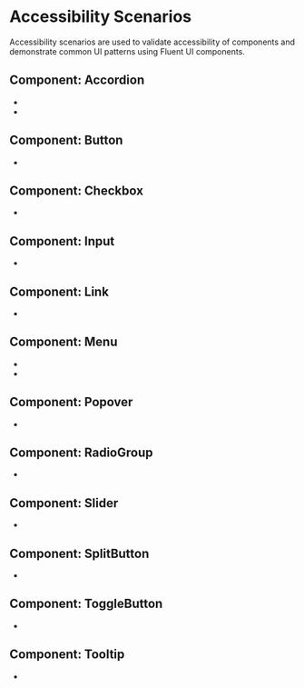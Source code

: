 
<Meta title="Accessibility Scenarios/ List of Scenarios " />

# Accessibility Scenarios

Accessibility scenarios are used to validate accessibility of components and demonstrate common UI patterns using Fluent UI components.

## Component: Accordion

- <FullscreenLink content="Accordion / Personal form" parent="accordion-accessibility-scenario" story="personal-form" />
- <FullscreenLink content="Accordion / FAQ" parent="accordion-faq-accessibility-scenario" story="faq" />

## Component: Button

- <FullscreenLink content="Button / Messenger" parent="button-accessibility-scenario" story="messenger-buttons" />

## Component: Checkbox

- <FullscreenLink
    content="Checkbox / Questionnaire about food"
    parent="checkbox-accessibility-scenario"
    story="questionnaire-about-food"
  />

## Component: Input

- <FullscreenLink
    content="Input / Registration form"
    parent="input-accessibility-scenario"
    story="registration-form-inputs"
  />

## Component: Link

- <FullscreenLink content="Link / Site navigation" parent="link-accessibility-scenario" story="site-navigation" />

## Component: Menu

- <FullscreenLink content="Menu / Profile menu" parent="menu-accessibility-scenario" story="profile-menu" />
- <FullscreenLink
    content="Menu / Menu with split item"
    parent="menu-splitgroup-accessibility-scenario"
    story="menu-with-split-item"
  />

## Component: Popover

- <FullscreenLink content="Popover / Add people" parent="popover-accessibility-scenario" story="add-people" />

## Component: RadioGroup

- <FullscreenLink
    content="RadioGroup / Questionnaire about transportation"
    parent="radiogroup-accessibility-scenario"
    story="questionnaire-about-transportation"
  />

## Component: Slider

- <FullscreenLink
    content="Slider / Sound control"
    parent="slider-accessibility-scenario"
    story="sound-control-sliders"
  />

## Component: SplitButton

- <FullscreenLink
    content="SplitButton / Event reminder"
    parent="split-button-accessibility-scenario"
    story="event-reminder"
  />

## Component: ToggleButton

- <FullscreenLink
    content="ToggleButton / Device controls"
    parent="toggle-button-accessibility-scenario"
    story="device-controls"
  />

## Component: Tooltip

- <FullscreenLink
    content="Tooltip / Buttons with tooltip"
    parent="tooltip-accessibility-scenario"
    story="buttons-with-tooltip"
  />
